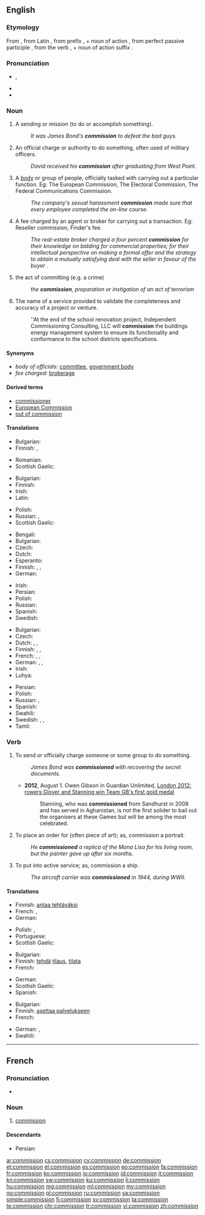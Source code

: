 ==English==
{{wikipedia}}

===Etymology===
From {{etyl|fro|en}} {{term|commission|lang=fro}}, from Latin {{term|commissio||sending together; commission|lang=la}}, from prefix {{term|com-||with|lang=la}}, + noun of action {{term|missio||sending|lang=la}}, from perfect passive participle {{term|missus||sent|lang=la}}, from the verb {{term|mittō|||to send|lang=la}}, + noun of action suffix {{term|-io|lang=la}}.

===Pronunciation===
* {{IPA|/kəˈmɪʃən/}}, {{X-SAMPA|/k@"mIS@n/}}
* {{audio|en-us-commission.ogg|Audio (US)}}
* {{rhymes|ɪʃən}}

===Noun===
{{en-noun}}

# A sending or mission (to do or accomplish something).
#: ''It was James Bond's '''commission''' to defeat the bad guys.''
# An official charge or authority to do something, often used of military officers.
#: ''David received his '''commission''' after graduating from West Point.''
# A [[body]] or group of people, officially tasked with carrying out a particular function. Eg: The European Commission, The Electoral Commission, The Federal Communications Commission.
#: ''The company's sexual harassment '''commission''' made sure that every employee completed the on-line course.''
# A fee charged by an agent or broker for carrying out a transaction. Eg: Reseller commission, Finder's fee.
#: ''The real-estate broker charged a four percent '''commission''' for their knowledge on bidding for commercial properties; for their intellectual perspective on making a formal offer and the strategy to obtain a mutually satisfying deal with the seller in favour of the buyer .''
# the act of committing (e.g. a crime)
#: ''the '''commission''', preparation or instigation of an act of terrorism''
# The name of a service provided to validate the completeness and accuracy of a project or venture.
#: ''At the end of the school renovation project, Independent Commissioning Consulting, LLC will '''commission''' the buildings energy management system to ensure its functionality and conformance to the school districts specifications.

====Synonyms====
* ''body of officials:'' [[committee]], [[government body]]
* ''fee charged:'' [[brokerage]]

====Derived terms====
* [[commissioner]]
* [[European Commission]]
* [[out of commission]]

====Translations====
{{trans-top|mission}}
* Bulgarian: {{t+|bg|поръчение|n|tr=porăčenie|sc=Cyrl}}
* Finnish: {{t+|fi|tehtävä}}, {{t-|fi|toimeksianto}}
{{trans-mid}}
* Romanian: {{t-|ro|misiune|f}}
* Scottish Gaelic: {{t-|gd|barrantachd|f}}
{{trans-bottom}}

{{trans-top|official authority}}
* Bulgarian: {{t+|bg|назначение|n|tr=nazačenie|sc=Cyrl}}
* Finnish: {{t-|fi|toimeksianto}}
* Irish: {{t-|ga|coimisiún|m}}
* Latin: {{t-|la|commissio}}
{{trans-mid}}
* Polish: {{t+|pl|komisja|f}}
* Russian: {{t+|ru|комиссия|f|tr=komíssija|sc=Cyrl}}, {{t+|ru|назначение|n|tr=naznačénije|sc=Cyrl}}
* Scottish Gaelic: {{t-|gd|barrantachd|f}}
{{trans-bottom}}

{{trans-top|body of officials}}
* Bengali: {{t-|bn|কমিশন|sc=Beng}}
* Bulgarian: {{t+|bg|комисия|f|tr=komisija|sc=Cyrl}}
* Czech: {{t-|cs|komise|f}}
* Dutch: {{t+|nl|commissie|f}}
* Esperanto: {{t-|eo|komisiono}}
* Finnish: {{t+|fi|komitea}}, {{t-|fi|toimikunta}}, {{t-|fi|valtuuskunta}}
* German: {{t+|de|Kommission|f}}
{{trans-mid}}
* Irish: {{t-|ga|coimisiún|m}}
* Persian: {{t-|fa|کمیسیون|tr=komisiyon|sc=fa-Arab}}
* Polish: {{t+|pl|komisja|f}}
* Russian: {{t+|ru|комиссия|f|tr=komíssija|sc=Cyrl}}
* Spanish: {{t+|es|comisión|f}}
* Swedish: {{t+|sv|kommission|c}}
{{trans-bottom}}

{{trans-top|fee charged}}
* Bulgarian: {{t+|bg|комисионна|f|tr=komisionna|sc=Cyrl}}
* Czech: {{t-|cs|provize|f}}
* Dutch: {{t+|nl|afsluitprovisie|f}}, {{t-|nl|afsluitpremie|f}}, {{t+|nl|commissie|f}}
* Finnish: {{t+|fi|komissio}}, {{t-|fi|provisio}}, {{t-|fi|välityspalkkio}}
* French: {{t+|fr|commission|f}}, {{t-|fr|commission d'agent immobilier|f}}, {{t+|fr|courtage|m}}
* German: {{t-|de|Abschlußprämie|f}}, {{t-|de|Abschlußprovision|f}}, {{t+|de|Provision|f}}
* Irish: {{t-|ga|coimisiún|m}}
* Luhya: {{tø|luy|ekodi}}
{{trans-mid}}
* Persian: {{t+|fa|کمیسیون|tr=komisiyon|sc=fa-Arab}}
* Polish: {{t+|pl|prowizja|f}}
* Russian: {{t+|ru|комиссия|f|tr=komíssija|sc=Cyrl}}, {{t-|ru|комиссионные|p|tr=komissiónnyje|sc=Cyrl}}
* Spanish: {{t+|es|comisión|f}}
* Swahili: {{t+|sw|kodi}}
* Swedish: {{t+|sv|kommission|c}}, {{t+|sv|avgift|c}}, {{t+|sv|provision|c}}
* Tamil: {{t-|ta|தரகு|tr=taraku|sc=Taml}}
{{trans-bottom}}

===Verb===
{{en-verb}}

# {{context|transitive|lang=en}} To send or officially charge someone or some group to do something.
#: ''James Bond was '''commissioned''' with recovering the secret documents.''
#* '''2012''', August 1. Owen Gibson in Guardian Unlimited, [http://www.guardian.co.uk/sport/2012/aug/01/london-2012-glover-stanning-gb-gold London 2012: rowers Glover and Stanning win Team GB's first gold medal]
#*: Stanning, who was '''commissioned''' from Sandhurst in 2008 and has served in Aghanistan, is not the first solider to bail out the organisers at these Games but will be among the most celebrated.
# {{context|transitive|lang=en}} To place an order for (often piece of art); as, commission a portrait.
#: ''He '''commissioned''' a replica of the Mona Lisa for his living room, but the painter gave up after six months.''
# {{context|transitive|lang=en}} To put into active service; as, commission a ship.
#: ''The aircraft carrier was '''commissioned''' in 1944, during WWII.''

====Translations====
{{trans-top|send to do something}}
* Finnish: [[antaa tehtäväksi]]
* French: {{t+|fr|charger}}, {{t+|fr|missionner}}
* German: {{t+|de|beauftragen}}
{{trans-mid}}
* Polish: {{t-|pl|zlecać}}, {{t-|pl|zlecić}}
* Portuguese: {{t+|pt|encarregar}}
* Scottish Gaelic: {{t-|gd|barrantaich}}
{{trans-bottom}}

{{trans-top|order a work of art}}
* Bulgarian: {{t+|bg|поръчвам|tr=porăčvam|sc=Cyrl}}
* Finnish: [[tehdä]] [[tilaus]], [[tilata]]
* French: {{t+|fr|commander}}
{{trans-mid}}
* German: {{t-|de|in Auftrag geben}}
* Scottish Gaelic: {{t-|gd|barrantaich}}
* Spanish: {{t+|es|encargar}}
{{trans-bottom}}

{{trans-top|put into active service}}
* Bulgarian: {{t-|bg|пускам в експлоатация}}
* Finnish: [[asettaa palvelukseen]]
* French: {{t-|fr|mettre en service}}
{{trans-mid}}
* German: {{t-|de|in Dienst stellen}}, {{t-|de|in Betrieb nehmen}}
* Swahili: {{t-|sw|kodisha}}
{{trans-bottom}}

----

==French==

===Pronunciation===
* {{audio|Fr-commission.ogg|Audio}}

===Noun===
{{fr-noun|f}}

# [[#English|commission]] {{gloss|fee charged by an agent or broker for carrying out a transaction}}

====Descendants====
* Persian: {{l|fa|کمیسیون|tr=komisiyon}}

[[ar:commission]]
[[cs:commission]]
[[cy:commission]]
[[de:commission]]
[[et:commission]]
[[el:commission]]
[[es:commission]]
[[eo:commission]]
[[fa:commission]]
[[fr:commission]]
[[ko:commission]]
[[io:commission]]
[[id:commission]]
[[it:commission]]
[[kn:commission]]
[[sw:commission]]
[[ku:commission]]
[[li:commission]]
[[hu:commission]]
[[mg:commission]]
[[ml:commission]]
[[my:commission]]
[[no:commission]]
[[pl:commission]]
[[ru:commission]]
[[sa:commission]]
[[simple:commission]]
[[fi:commission]]
[[sv:commission]]
[[ta:commission]]
[[te:commission]]
[[chr:commission]]
[[tr:commission]]
[[vi:commission]]
[[zh:commission]]